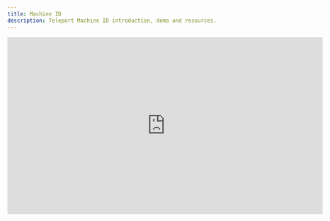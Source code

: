 ```yaml
---
title: Machine ID
description: Teleport Machine ID introduction, demo and resources.
---
```


<iframe
  width="712"
  height="400"
  src="https://www.youtube-nocookie.com/embed/QWd0eqIa9mA?"
  frameBorder="0"
  allow="accelerometer; autoplay; encrypted-media; gyroscope; picture-in-picture"
  allowFullScreen
/>
<br/>

Teleport Machine ID enables machines, such as CI/CD workflows, to securely
authenticate with your Teleport cluster in order to connect to resources and
configure the cluster itself.

Using Machine ID brings the existing benefits of the Teleport platform to
machine access:

- Short-lived, rotating credentials.
- Rich auditing and session recording.
- Fine-grained role-based access control.
- Consistency with your techniques for managing human access.

Machine ID supports a number of use-cases and platforms, but is commonly used
for:

- Granting CI/CD workflows access to SSH servers, Kubernetes Clusters,
  Databases and Applications that are protected by Teleport in order to
  deploy changes.
- Granting SecOps tooling access to SSH servers and Kubernetes Clusters in order
  to run security analysis against them.
- Creating and renewing credentials for custom scripts that leverage `tctl` or
  the Teleport API in order to control Teleport configuration.

## Overview

Machine ID is implemented by the `tbot` agent. `tbot` manages authenticating
with your Teleport cluster and then generating and writing artifacts (such as
credentials and configuration files) to destinations. In daemon mode, it runs
continually, renewing these short-lived credentials before they expire.

The `tbot` agent authenticates to the cluster using a join token. The join token
grants access to a Bot User, which has a Bot Role.

This Bot Role grants the ability role impersonate roles.

## Resources

- [Getting Started Guide](./getting-started.mdx): Getting started with Teleport Machine ID
- [Platform Guides](./platform-guides.mdx): G
- [Access Guides](./access-guides.mdx): G
- [Frequently Asked Questions](./faq.mdx)
- [Troubleshooting Guide](./troubleshooting.mdx): Common issues and how to solve them.
- [Architecture](./architecture.mdx): A technical deep-dive into how Machine ID works.
